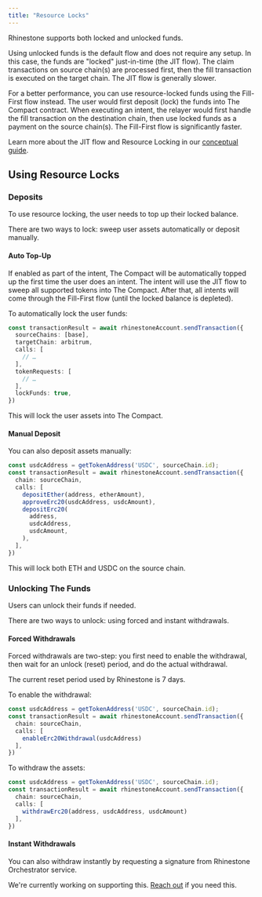 ```yaml
---
title: "Resource Locks"
---
```


Rhinestone supports both locked and unlocked funds.

Using unlocked funds is the default flow and does not require any setup. In this case, the funds are "locked" just-in-time (the JIT flow). The claim transactions on source chain(s) are processed first, then the fill transaction is executed on the target chain. The JIT flow is generally slower.

For a better performance, you can use resource-locked funds using the Fill-First flow instead. The user would first deposit (lock) the funds into The Compact contract. When executing an intent, the relayer would first handle the fill transaction on the destination chain, then use locked funds as a payment on the source chain(s). The Fill-First flow is significantly faster.

Learn more about the JIT flow and Resource Locking in our [conceptual guide](../../home/concepts/rhinestone-intent-architecture#dual-mode-execution).

## Using Resource Locks

### Deposits

To use resource locking, the user needs to top up their locked balance.

There are two ways to lock: sweep user assets automatically or deposit manually.

#### Auto Top-Up

If enabled as part of the intent, The Compact will be automatically topped up the first time the user does an intent. The intent will use the JIT flow to sweep all supported tokens into The Compact. After that, all intents will come through the Fill-First flow (until the locked balance is depleted).

To automatically lock the user funds:

```ts {10}
const transactionResult = await rhinestoneAccount.sendTransaction({
  sourceChains: [base],
  targetChain: arbitrum,
  calls: [
    // …
  ],
  tokenRequests: [
    // …
  ],
  lockFunds: true,
})
```

This will lock the user assets into The Compact.

#### Manual Deposit

You can also deposit assets manually:

```ts {5-11}
const usdcAddress = getTokenAddress('USDC', sourceChain.id);
const transactionResult = await rhinestoneAccount.sendTransaction({
  chain: sourceChain,
  calls: [
    depositEther(address, etherAmount),
    approveErc20(usdcAddress, usdcAmount),
    depositErc20(
      address,
      usdcAddress,
      usdcAmount,
    ),
  ],
})
```

This will lock both ETH and USDC on the source chain.

### Unlocking The Funds

Users can unlock their funds if needed.

There are two ways to unlock: using forced and instant withdrawals.

#### Forced Withdrawals

Forced withdrawals are two-step: you first need to enable the withdrawal, then wait for an unlock (reset) period, and do the actual withdrawal.

The current reset period used by Rhinestone is 7 days.

To enable the withdrawal:

```ts {5}
const usdcAddress = getTokenAddress('USDC', sourceChain.id);
const transactionResult = await rhinestoneAccount.sendTransaction({
  chain: sourceChain,
  calls: [
    enableErc20Withdrawal(usdcAddress)
  ],
})
```

To withdraw the assets:

```ts {5}
const usdcAddress = getTokenAddress('USDC', sourceChain.id);
const transactionResult = await rhinestoneAccount.sendTransaction({
  chain: sourceChain,
  calls: [
    withdrawErc20(address, usdcAddress, usdcAmount)
  ],
})
```


#### Instant Withdrawals

You can also withdraw instantly by requesting a signature from Rhinestone Orchestrator service.

<Warning>We're currently working on supporting this. [Reach out](http://t.me/kurt_larsen) if you need this.</Warning>
